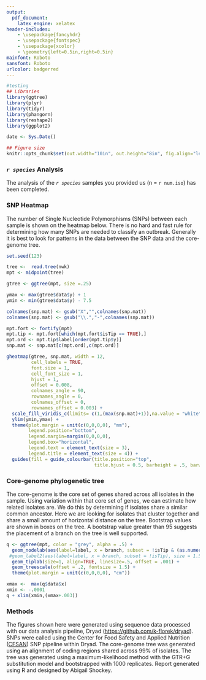 ```yaml
---
output:
  pdf_document:
    latex_engine: xelatex
header-includes:
    - \usepackage{fancyhdr}
    - \usepackage{fontspec}
    - \usepackage{xcolor}
    - \geometry{left=0.5in,right=0.5in}
mainfont: Roboto
sansfont: Roboto
urlcolor: badgerred
---
```

<!-- define color and adjust lengths for header and footer-->
\definecolor{badgerred}{RGB}{197,5,12}
\addtolength{\headheight}{3.0cm}
\addtolength{\topmargin}{-0.5in}
\addtolength{\footskip}{-0.225in}

<!-- % setup header -->
\pagestyle{fancy}
\fancyhf{}

<!-- header content -->
\fancyhead[L]{\raisebox{-0.25\height}{\includegraphics[height=2.5cm]{/assets/wslh_header.png}}}
\fancyhead[R]{\Huge Genomic Clustering Report\\
\Large `r paste(Sys.Date())`}

<!-- create red header line -->
\renewcommand{\headrulewidth}{1pt}
\renewcommand{\headrule}{\hbox to\headwidth{%
    \color{badgerred}\leaders\hrule height \headrulewidth\hfill}}

<!-- footer content -->
\fancyfoot[C]{For research use only, not for clinical use.}
\fancyfoot[R]{\thepage}

<!-- create red footer line -->
\renewcommand{\footrulewidth}{1pt}
\renewcommand{\footrule}{\hbox to\headwidth{%
    \color{badgerred}\leaders\hrule height \headrulewidth\hfill}}

```r
#testing
## Libraries
library(ggtree)
library(plyr)
library(tidyr)
library(phangorn)
library(reshape2)
library(ggplot2)

date <- Sys.Date()

## Figure size
knitr::opts_chunk$set(out.width="10in", out.height="8in", fig.align="left")

```

### *`r species`* Analysis

The analysis of the *`r species`* samples you provided us (n = `r num.iso`) has been completed.

### SNP Heatmap

The number of Single Nucleotide Polymorphisms (SNPs) between each sample is shown on the heatmap below. There is no hard and fast rule for determining how many SNPs are needed to classify an outbreak. Generally it is best to look for patterns in the data between the SNP data and the core-genome tree.

```r

set.seed(123)

tree <-  read.tree(nwk)
mpt <- midpoint(tree)

gtree <- ggtree(mpt, size =.25)

ymax <- max(gtree$data$y) + 1
ymin <- min(gtree$data$y) - 7.5

colnames(snp.mat) <- gsub("X","",colnames(snp.mat))
colnames(snp.mat) <- gsub("\\.","-",colnames(snp.mat))

mpt.fort <- fortify(mpt)
mpt.tip <- mpt.fort[which(mpt.fort$isTip == TRUE),]
mpt.ord <- mpt.tip$label[order(mpt.tip$y)]
snp.mat <- snp.mat[c(mpt.ord),c(mpt.ord)]

gheatmap(gtree, snp.mat, width = 12,
         cell_labels = TRUE,
         font.size = 1,
         cell_font_size = 1,
         hjust = 1,
         offset = 0.008,
         colnames_angle = 90,
         rownames_angle = 0,
         colnames_offset = 0,
         rownames_offset = 0.003) +
  scale_fill_viridis_c(limits= c(1,(max(snp.mat)+1)),na.value = "white", name = "SNPs",guide = "colourbar") +
  ylim(ymin,ymax) +
  theme(plot.margin = unit(c(0,0,0,0), "mm"),
        legend.position="bottom",
        legend.margin=margin(0,0,0,0),
        legend.box="horizontal",
        legend.text = element_text(size = 3),
        legend.title = element_text(size = 4)) +
  guides(fill = guide_colourbar(title.position="top",
                                title.hjust = 0.5, barheight = .5, barwidth = 5))

```
\newpage

### Core-genome phylogenetic tree

The core-genome is the core set of genes shared across all isolates in the sample. Using variation within that core set of genes, we can estimate how related isolates are. We do this by determining if isolates share a similar common ancestor. Here we are looking for isolates that cluster together and share a small amount of horizontal distance on the tree. Bootstrap values are shown in boxes on the tree. A bootstrap value greater than 95 suggests the placement of a branch on the tree is well supported.

```r

q <- ggtree(mpt, color = "grey", alpha = .5) +
  geom_nodelab(aes(label=label, x = branch, subset = !isTip & (as.numeric(label) > 95)), vjust=-.5, size=1.25) +
 #geom_label2(aes(label=label, x = branch, subset = !isTip), size = 1.5, label.size = .05, nudge_x = -.0002) +
  geom_tiplab(size=1, align=TRUE, linesize=.5, offset = .001) +
  geom_treescale(offset = .2, fontsize = 1.5) +
  theme(plot.margin = unit(c(0,0,0,0), "cm"))

xmax <-  max(q$data$x)
xmin <- -.0001
q + xlim(xmin,(xmax+.003))

```


### Methods

The figures shown here were generated using sequence data processed with our data analysis pipeline, Dryad ([https://github.com/k-florek/dryad](https://github.com/k-florek/dryad)). SNPs were called using the Center for Food Safety and Applied Nutrition ([CFSAN](https://github.com/CFSAN-Biostatistics/snp-pipeline)) SNP pipeline within Dryad. The core-genome tree was generated using an alignment of coding regions shared across 99% of isolates. The tree was generated using a maximum-likelihood method with the GTR+G substitution model and bootstrapped with 1000 replicates. Report generated using R and designed by Abigail Shockey.
